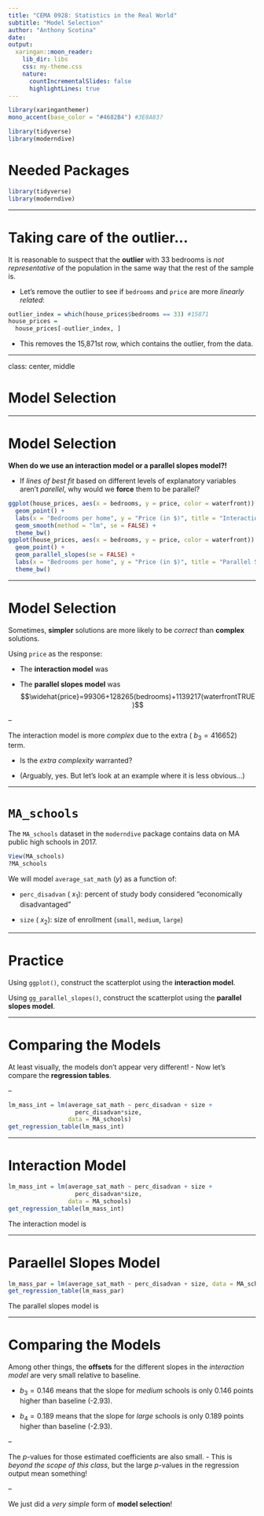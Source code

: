 ```yaml
---
title: "CEMA 0928: Statistics in the Real World"
subtitle: "Model Selection"
author: "Anthony Scotina"
date: 
output:
  xaringan::moon_reader:
    lib_dir: libs
    css: my-theme.css
    nature:
      countIncrementalSlides: false
      highlightLines: true
---
```


```r
library(xaringanthemer)
mono_accent(base_color = "#4682B4") #3E8A83?
```

```r
library(tidyverse)
library(moderndive)
```

# Needed Packages

```r
library(tidyverse)
library(moderndive)
```

---

# Taking care of the outlier...

It is reasonable to suspect that the **outlier** with 33 bedrooms is *not representative* of the population in the same way that the rest of the sample is. 

- Let's remove the outlier to see if `bedrooms` and `price` are more *linearly related*:

```r
outlier_index = which(house_prices$bedrooms == 33) #15871
house_prices = 
  house_prices[-outlier_index, ]
```

- This removes the 15,871st row, which contains the outlier, from the data. 

---

class: center, middle

# Model Selection

---

# Model Selection

**When do we use an interaction model or a parallel slopes model?!**

- If *lines of best fit* based on different levels of explanatory variables aren't *parellel*, why would we **force** them to be parallel?

```r
ggplot(house_prices, aes(x = bedrooms, y = price, color = waterfront)) + 
  geom_point() + 
  labs(x = "Bedrooms per home", y = "Price (in $)", title = "Interaction Model") + 
  geom_smooth(method = "lm", se = FALSE) +
  theme_bw()
ggplot(house_prices, aes(x = bedrooms, y = price, color = waterfront)) + 
  geom_point() + 
  geom_parallel_slopes(se = FALSE) +
  labs(x = "Bedrooms per home", y = "Price (in $)", title = "Parallel Slopes Model") + 
  theme_bw() 
```

---

# Model Selection

Sometimes, **simpler** solutions are more likely to be *correct* than **complex** solutions. 

Using `price` as the response:

- The **interaction model** was
\begin{align*}
\widehat{price}&=114143+123862(bedrooms)-236296(waterfrontTRUE)\\
&\ \ \ \ +416652(bedrooms:waterfrontTRUE)
\end{align*}

- The **parallel slopes model** was $$\widehat{price}=99306+128265(bedrooms)+1139217(waterfrontTRUE)$$

--

The interaction model is more *complex* due to the extra ( $b_{3}=416652$) term. 

- Is the *extra complexity* warranted?

- (Arguably, yes. But let's look at an example where it is less obvious...)

---

# `MA_schools`

The `MA_schools` dataset in the `moderndive` package contains data on MA public high schools in 2017. 

```r
View(MA_schools)
?MA_schools
```

We will model `average_sat_math` (*y*) as a function of:

- `perc_disadvan` ( $x_{1}$): percent of study body considered "economically disadvantaged"

- `size` ( $x_{2}$): size of enrollment (`small`, `medium`, `large`)

---

# Practice

Using `ggplot()`, construct the scatterplot using the **interaction model**. 

Using `gg_parallel_slopes()`, construct the scatterplot using the **parallel slopes model**. 

---

# Comparing the Models

At least visually, the models don't appear very different!
- Now let's compare the **regression tables**. 

--

```r
lm_mass_int = lm(average_sat_math ~ perc_disadvan + size + 
                   perc_disadvan*size, 
                 data = MA_schools)
get_regression_table(lm_mass_int)
```

---

# Interaction Model

```r
lm_mass_int = lm(average_sat_math ~ perc_disadvan + size + 
                   perc_disadvan*size, 
                 data = MA_schools)
get_regression_table(lm_mass_int)
```

The interaction model is 
\begin{align*}
  \widehat{avg.sat.math}&=594-2.93(perc.disadvan)-17.8(size:medium)\\
  & \ \ \ \ -13.3(size:large)+0.146(perc.disadvan*size:medium)\\
  & \ \ \ \ +0.189(perc.disadvan*size:large)
\end{align*}

---

# Paraellel Slopes Model

```r
lm_mass_par = lm(average_sat_math ~ perc_disadvan + size, data = MA_schools)
get_regression_table(lm_mass_par)
```

The parallel slopes model is 
\begin{align*}
  \widehat{avg.sat.math}&=594-2.78(perc.disadvan)\\
  &\ \ \ \ -11.9(size:medium)-6.36(size:large)
\end{align*}

---

# Comparing the Models

Among other things, the **offsets** for the different slopes in the *interaction model* are very small relative to baseline. 

- $b_{3}=0.146$ means that the slope for *medium* schools is only 0.146 points higher than baseline (-2.93). 

- $b_{4}=0.189$ means that the slope for *large* schools is only 0.189 points higher than baseline (-2.93). 

--

The *p*-values for those estimated coefficients are also small. 
- This is *beyond the scope of this class*, but the large *p*-values in the regression output mean something! 

--

We just did a *very simple* form of **model selection**!